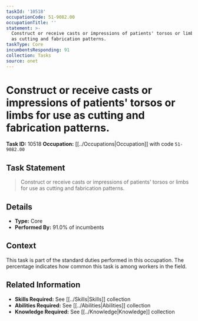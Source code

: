 ```yaml
---
taskId: '10518'
occupationCode: 51-9082.00
occupationTitle: ''
statement: >-
  Construct or receive casts or impressions of patients' torsos or limbs for use
  as cutting and fabrication patterns.
taskType: Core
incumbentsResponding: 91
collection: Tasks
source: onet
---
```

# Construct or receive casts or impressions of patients' torsos or limbs for use as cutting and fabrication patterns.

**Task ID:** 10518
**Occupation:** [[../Occupations|Occupation]] with code `51-9082.00`

## Task Statement

> Construct or receive casts or impressions of patients' torsos or limbs for use as cutting and fabrication patterns.

## Details

- **Type:** Core
- **Performed By:** 91.0% of incumbents

## Context

This task is part of the standard duties performed in this occupation. The percentage indicates how common this task is among workers in the field.

## Related Information

- **Skills Required:** See [[../Skills|Skills]] collection
- **Abilities Required:** See [[../Abilities|Abilities]] collection
- **Knowledge Required:** See [[../Knowledge|Knowledge]] collection
